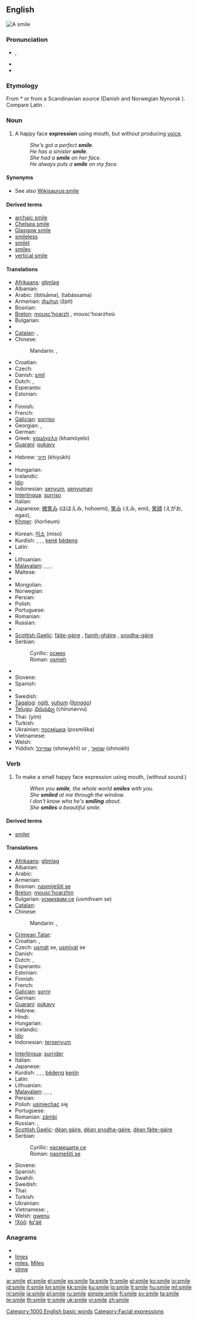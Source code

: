 ==English==
[[Image:Kelis_perfect_smile.jpg|thumb|A smile]]
{{rank|afterwards|horses|wonder|706|smile|walk|places|simple}}

===Pronunciation===
* {{IPA|/smaɪl/}}, {{SAMPA|/smaIl/}}
* {{audio|en-us-smile.ogg|Audio (US)}}
* {{rhymes|aɪl}}

===Etymology===
From {{etyl|gml}} *{{term||smilen}} or from a Scandinavian source (Danish and Norwegian Nynorsk {{term|smile}}). Compare Latin {{term|miror|lang=la}}.

===Noun===
{{en-noun}}

# A happy face '''expression''' using mouth, but without producing [[voice]].
#: ''She's got a perfect '''smile'''.''
#: ''He has a sinister '''smile'''.''
#: ''She had a '''smile''' on her face.''
#: ''He always puts a '''smile''' on my face.''

====Synonyms====
* See also [[Wikisaurus:smile]]

====Derived terms====
* [[archaic smile]]
* [[Chelsea smile]]
* [[Glasgow smile]]
* [[smileless]]
* [[smilet]]
* [[smiley]]
* [[vertical smile]]

====Translations====
{{trans-top|a happy face expression using mouth, but without producing voice}}
* [[Afrikaans]]: [[glimlag]]
* Albanian: {{t+|sq|buzëqeshje|f|xs=Albanian}}
* Arabic: {{Arab|[[ابتسامة]]}} (ibtisāma), {{Arab|[[تبسم]]}} (tabássama)
* Armenian: [[ժպիտ]] (žpit)
* Bosnian: {{t-|bs|osmijeh|m}}
* [[Breton]]: [[mousc'hoarzh]] {{m}}, mousc'hoarzhoù {{p}}
* Bulgarian: {{t+|bg|усмивка|f|tr=usmivka}}
* {{trreq|Burmese}}
* [[Catalan]]: {{t-|ca|somrís|m}},  {{t+|ca|somriure|m}}
* Chinese:
*: Mandarin: {{t-|cmn|微笑|tr=wēixiào|sc=Hani}}, {{t-|cmn|笑容|tr=xiàoróng|sc=Hani}}
* Croatian: {{t-|hr|osmijeh|m|alt=ȍsmijēh}}
* Czech: {{t+|cs|úsměv|m}}
* Danish: [[smil]] {{c}}
* Dutch: {{t+|nl|glimlach|m}}, {{t+|nl|lach}}
* Esperanto: {{t-|eo|rideto|xs=Esperanto}}
* Estonian: {{t|et|naeratus}}
* {{trreq|Faroese}}
* Finnish: {{t+|fi|hymy}}
* French: {{t+|fr|sourire|m}}
* [[Galician]]: [[sorriso]] {{m}}
* Georgian: {{t-|ka|ღიმი|tr=ğimi|sc=Geor|xs=Georgian}}, {{t-|ka|ღიმილი|tr=ğimili|sc=Geor|xs=Georgian}}
* German: {{t+|de|Lächeln|n}}
* Greek: [[χαμόγελο]] {{n}} (khamóyelo)
* [[Guaraní]]: [[pukavy]]
* {{trreq|Gujarati}}
* Hebrew: [[חיוך]] (khiyúkh)
* {{trreq|Hindi}}
* Hungarian: {{t+|hu|mosoly}}
* Icelandic: {{t+|is|bros|n}}
* [[Ido]]: {{t+|io|rideto|xs=Ido}}
* Indonesian: [[senyum]], [[senyum|senyuman]]
* [[Interlingua]]: [[surriso]]
* Italian: {{t+|it|sorriso|m}}
* Japanese: [[微笑み]] (ほほえみ, hohoemi), [[笑み]] (えみ, emi), [[笑顔]] (えがお, egao),  {{t+|ja|微笑|tr=びしょう, bishō}}
* [[Khmer]]: {{Khmr|[[ញញឹម]]}} (ñorñeum)
{{trans-mid}}
* Korean: [[미소]] (miso)
* Kurdish: {{t+|ku|bişir}} {{f}}, {{t+|ku|girrnij}} {{f}}, {{t+|ku|bişkurr}} {{f}}, [[ken]]ê [[bêdeng]] {{m}}
* Latin: {{t-|la|risus|f}}
* {{trreq|Latvian}}
* Lithuanian: {{t+|lt|šypsena|xs=Lithuanian}}
* [[Malayalam]]: {{t|ml|പുഞ്ചിരി|tr=punchiri|sc=Mlym|xs=Malayalam}},  {{t|ml|ചിരി|tr=chiri|sc=Mlym|xs=Malayalam}},  {{t|ml|മന്ദഹാസം|tr=manthahaasam|sc=Mlym|xs=Malayalam}},  {{t|ml|മന്ദസ്മിതം|tr=manthasmitham|sc=Mlym|xs=Malayalam}}
* Maltese: {{t+|mt|tbissima|f|xs=Maltese}}
* {{trreq|Maori}}
* Mongolian: {{t|mn|инээмсэглэл|tr=ineemseglel|sc=Cyrl|xs=Mongolian}}
* Norwegian: {{t+|no|smil|n}}
* Persian: {{t|fa|پوزخند|xs=Persian}}
* Polish: {{t+|pl|uśmiech|m}}
* Portuguese: {{t+|pt|sorriso|m}}
* Romanian: {{t-|ro|zâmbet|n}}
* Russian: {{t+|ru|улыбка|f|tr=ulýbka}}
* {{trreq|Sanskrit}}
* [[Scottish Gaelic]]: [[fàite-gàire]] {{f}}, [[fiamh-ghàire]] {{m}}, [[snodha-gàire]] {{m}}
* Serbian:
*: Cyrillic: [[осмех]] {{m}}
*: Roman: [[osmeh]] {{m}}
* {{trreq|Slovak}}
* Slovene: {{t+|sl|nasmeh|m}}
* Spanish: {{t+|es|sonrisa|f}}
* {{trreq|Swahili}}
* Swedish: {{t+|sv|leende|n}}
* [[Tagalog]]: [[ngiti]], [[yuhum]] ''([[Ilonggo]])''
* [[Telugu]]: [[చిరునవ్వు]] (chirunavvu)
* Thai: {{Thai|[[ยิ้ม]]}} (yím)
* Turkish: {{t+|tr|gülüş}}
* Ukrainian: [[посмішка]] (posmíška) {{f}}
* Vietnamese: {{t+|vi|cười|xs=Vietnamese}}
* Welsh: {{t-|cy|gwên|xs=Welsh}}
* Yiddish: [[שמייכל]] (shmeykhl) {{m}} or {{n}}, [[שמאָך]] (shmokh) {{m}}
{{trans-bottom}}

===Verb===
{{en-verb|smil|ing}}

# {{intransitive}} To make a small happy face expression using mouth, (without sound.)
#: ''When you '''smile''', the whole world '''smiles''' with you.''
#: ''She '''smiled''' at me through the window.''
#: ''I don't know wha he's '''smiling''' about.''
#: ''She '''smiles''' a beautiful smile.''

====Derived terms====
* [[smiler]]

====Translations====
{{trans-top|to make a small happy face expression}}
* [[Afrikaans]]: [[glimlag]]
* Albanian: {{t+|sq|buzëqesh|xs=Albanian}}
* Arabic: {{t|ar|ابتسم|tr=ibtasama}}
* Armenian: {{t-|hy|ժպտալ|tr=žptal}}
* Bosnian: [[nasmiješiti se]]
* [[Breton]]: [[mousc'hoarzhin]]
* Bulgarian: [[усмихвам|усмихвам се]] (usmihvam se)
* [[Catalan]]: {{t+|ca|somriure}}
* Chinese:
*: Mandarin: {{t-|cmn|微笑|tr=wēixiào|sc=Hani}},  {{t-|cmn|笑|tr=xiào|sc=Hani}}
* [[Crimean Tatar]]: {{tø|crh|külümsemek|xs=Crimean Tatar}}
* Croatian: {{t-|hr|nasmiješiti|alt=nasmijéšiti se}}, {{t-|hr|osmjehnuti|alt=osmjéhnuti se}}
* Czech: [[usmát]] se, [[usmívat]] se
* Danish: {{t-|da|smile}}
* Dutch: {{t+|nl|glimlachen}}, {{t-|nl|smuilen}}
* Esperanto: {{t-|eo|rideti|xs=Esperanto}}
* Estonian: {{t|et|naeratama}}
* Finnish: {{t+|fi|hymyillä}}
* French: {{t+|fr|sourire}}
* [[Galician]]: [[sorrir]]
* German: {{t+|de|lächeln}}
* [[Guaraní]]: [[pukavy]]
* Hebrew: {{t-|he|חייך|tr=khiyékh}}
* Hindi: {{t|hi|मुस्कान|tr=muskān|sc=Deva}}
* Hungarian: {{t+|hu|mosolyog}}
* Icelandic: {{t+|is|brosa}}
* [[Ido]]: {{t|io|ridetar|xs=Ido}}
* Indonesian: [[senyum|tersenyum]]
{{trans-mid}}
* [[Interlingua]]: [[surrider]]
* Italian: {{t+|it|sorridere}}
* Japanese: {{t|ja|微笑む|tr=ほほえむ, hohoemu|sc=Jpan}}
* Kurdish: {{t+|ku|bişirîn}}, {{t+|ku|girrnijîn}}, {{t|ku|bişkurrîn}} {{f}}, [[bêdeng]] [[kenîn]]
* Latin: {{t-|la|subrideo|alt=subrīdeō}}
* Lithuanian: {{t-|lt|šypsotis|xs=Lithuanian}}
* [[Malayalam]]: {{t|ml|ചിരിക്കുക|tr=chirikkuha|sc=Mlym|xs=Malayalam}},  {{t|ml|പുഞ്ചിരിക്കുക|tr=punchirikkuka|sc=Mlym|xs=Malayalam}},  {{t|ml|മന്ദഹസിക്കുക|tr=manthahasikkuka|sc=Mlym|xs=Malayalam}},  {{t|ml|മന്ദസ്മിതം തൂകുക|tr=manthasmitham thookuka|sc=Mlym|xs=Malayalam}}
* Persian: {{t|fa|شکفتن|sc=fa-Arab}}
* Polish: [[uśmiechać]] się
* Portuguese: {{t+|pt|sorrir}}
* Romanian: [[zâmbi]]
* Russian: {{t|ru|улыбаться|tr=ulybát’sja|sc=Cyrl}} {{impf}},  {{t|ru|улыбнуться|tr=ulybnút’sja|sc=Cyrl}} {{pf}}
* [[Scottish Gaelic]]: [[dèan gàire]], [[dèan snodha-gàire]], [[dèan fàite-gàire]]
* Serbian:
*: Cyrillic: [[насмешити се]]
*: Roman: [[nasmešiti se]]
* Slovene: {{t+|sl|nasmehniti se}}
* Spanish: {{t+|es|sonreír}}
* Swahili: {{t+|sw|tabasamu|xs=Swahili}}
* Swedish: {{t+|sv|le}}
* Thai: {{t|th|ยิ้ม|tr=yím|sc=Thai}}
* Turkish: {{t+|tr|gülümsemek}}
* Ukrainian: {{t|uk|посміхатися|tr=posmixátysja|sc=Cyrl}}
* Vietnamese: {{t+|vi|cười|xs=Vietnamese}},  {{t|vi|cười mỉm}}
* Welsh: [[gwenu]]
* [[!Xóõ]]: [[ǁqʻàẽ]]
{{trans-bottom}}

===Anagrams===
* {{alphagram|eilms}}
* [[limes#English|limes]]
* [[miles#English|miles]], [[Miles#English|Miles]]
* [[slime#English|slime]]

[[Category:1000 English basic words]]
[[Category:Facial expressions]]

[[ar:smile]]
[[et:smile]]
[[el:smile]]
[[es:smile]]
[[fa:smile]]
[[fr:smile]]
[[gl:smile]]
[[ko:smile]]
[[io:smile]]
[[id:smile]]
[[it:smile]]
[[kn:smile]]
[[kk:smile]]
[[ku:smile]]
[[lo:smile]]
[[lt:smile]]
[[hu:smile]]
[[ml:smile]]
[[nl:smile]]
[[ja:smile]]
[[pl:smile]]
[[ru:smile]]
[[simple:smile]]
[[fi:smile]]
[[sv:smile]]
[[ta:smile]]
[[te:smile]]
[[th:smile]]
[[tr:smile]]
[[uk:smile]]
[[vi:smile]]
[[zh:smile]]